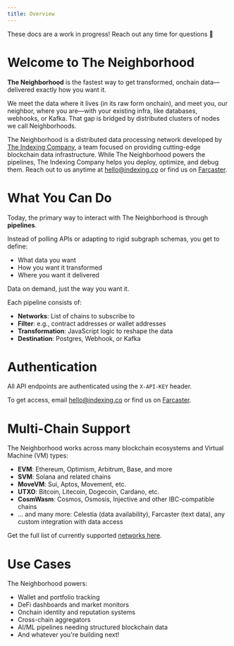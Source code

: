 ```yaml
---
title: Overview
---
```


<Warning>
These docs are a work in progress! Reach out any time for questions 🐇
</Warning>

# Welcome to The Neighborhood
__The Neighborhood__ is the fastest way to get transformed, onchain data—delivered exactly how you want it.

We meet the data where it lives (in its raw form onchain), and meet you, our neighbor, where you are—with your existing infra, like databases, webhooks, or Kafka. That gap is bridged by distributed clusters of nodes we call Neighborhoods.

The Neighborhood is a distributed data processing network developed by [The Indexing Company](https://www.indexing.co), a team focused on providing cutting-edge blockchain data infrastructure. While The Neighborhood powers the pipelines, The Indexing Company helps you deploy, optimize, and debug them. Reach out to us anytime at [hello@indexing.co](mailto:hello@indexing.co) or find us on [Farcaster](https://warpcast.com/channel/indexing).

# What You Can Do
Today, the primary way to interact with The Neighborhood is through __pipelines__.

Instead of polling APIs or adapting to rigid subgraph schemas, you get to define:
- What data you want
- How you want it transformed
- Where you want it delivered

Data on demand, just the way you want it.

Each pipeline consists of:
- __Networks__: List of chains to subscribe to
- __Filter__: e.g., contract addresses or wallet addresses
- __Transformation__: JavaScript logic to reshape the data
- __Destination__: Postgres, Webhook, or Kafka

# Authentication

All API endpoints are authenticated using the `X-API-KEY` header.

To get access, email [hello@indexing.co](mailto:hello@indexing.co) or find us on [Farcaster](https://warpcast.com/channel/indexing).

# Multi-Chain Support

The Neighborhood works across many blockchain ecosystems and Virtual Machine (VM) types:
- __EVM__: Ethereum, Optimism, Arbitrum, Base, and more
- __SVM__: Solana and related chains
- __MoveVM__: Sui, Aptos, Movement, etc.
- __UTXO__: Bitcoin, Litecoin, Dogecoin, Cardano, etc.
- __CosmWasm__: Cosmos, Osmosis, Injective and other IBC-compatible chains
- ... and many more: Celestia (data availability), Farcaster (text data), any custom integration with data access

Get the full list of currently supported [networks here](/networks).

# Use Cases
The Neighborhood powers:
- Wallet and portfolio tracking
- DeFi dashboards and market monitors
- Onchain identity and reputation systems
- Cross-chain aggregators
- AI/ML pipelines needing structured blockchain data
- And whatever you're building next!
